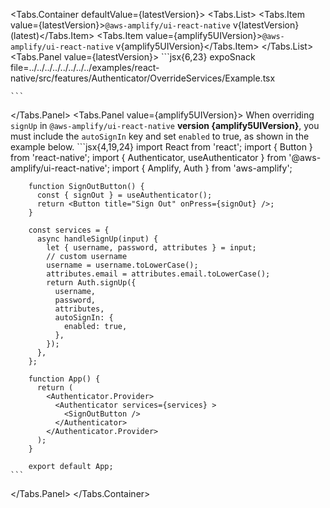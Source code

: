 

<Tabs.Container defaultValue={latestVersion}>
  <Tabs.List>
    <Tabs.Item value={latestVersion}>`@aws-amplify/ui-react-native` v{latestVersion} (latest)</Tabs.Item>
    <Tabs.Item value={amplify5UIVersion}>`@aws-amplify/ui-react-native` v{amplify5UIVersion}</Tabs.Item>
  </Tabs.List>
  <Tabs.Panel value={latestVersion}>
    ```jsx{6,23} expoSnack file=../../../../../../../../examples/react-native/src/features/Authenticator/OverrideServices/Example.tsx

    ```
  </Tabs.Panel>
    <Tabs.Panel value={amplify5UIVersion}>
      <Alert role="none" variation="warning" heading="Sign Up Auto Sign In">
        When overriding `signUp` in `@aws-amplify/ui-react-native` **version {amplify5UIVersion}**, you must include the `autoSignIn` key and set `enabled` to true, as shown in the example below.
      </Alert>
      ```jsx{4,19,24}
        import React from 'react';
        import { Button } from 'react-native';
        import { Authenticator, useAuthenticator } from '@aws-amplify/ui-react-native';
        import { Amplify, Auth } from 'aws-amplify';

        function SignOutButton() {
          const { signOut } = useAuthenticator();
          return <Button title="Sign Out" onPress={signOut} />;
        }

        const services = {
          async handleSignUp(input) {
            let { username, password, attributes } = input;
            // custom username
            username = username.toLowerCase();
            attributes.email = attributes.email.toLowerCase();
            return Auth.signUp({
              username,
              password,
              attributes,
              autoSignIn: {
                enabled: true,
              },
            });
          },
        };

        function App() {
          return (
            <Authenticator.Provider>
              <Authenticator services={services} >
                <SignOutButton />
              </Authenticator>
            </Authenticator.Provider>
          );
        }

        export default App;
    ```
  </Tabs.Panel>
</Tabs.Container>